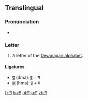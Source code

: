 {{Devanagari character info|hex=092E|name=DEVANAGARI LETTER MA|image=[[File:Deva-ma.png|100px]]}}
{{also|स|भ|ম}}
==Translingual==

===Pronunciation===
* {{IPA|/mə/|lang=mul}}

===Letter===
{{mul-deva|ma}}

# A letter of the [[Devanagari alphabet]].

====Ligatures====
{{rfc-header|Ligatures|lang=mul}}
* [[द्म]] (dma): [[द]] + म
* [[ह्म]] (hma): [[ह]] + म

[[fr:म]]
[[hu:म]]
[[nl:म]]
[[ja:म]]
[[zh:म]]